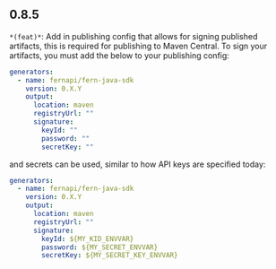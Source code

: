 ## 0.8.5
`*(feat)*`: Add in publishing config that allows for signing published artifacts, this is required for publishing to Maven
Central.
To sign your artifacts, you must add the below to your publishing config:
```yaml
generators:
  - name: fernapi/fern-java-sdk
    version: 0.X.Y
    output:
      location: maven
      registryUrl: ""
      signature:
        keyId: ""
        password: ""
        secretKey: ""
```
and secrets can be used, similar to how API keys are specified today:
```yaml
generators:
  - name: fernapi/fern-java-sdk
    version: 0.X.Y
    output:
      location: maven
      registryUrl: ""
      signature:
        keyId: ${MY_KID_ENVVAR}
        password: ${MY_SECRET_ENVVAR}
        secretKey: ${MY_SECRET_KEY_ENVVAR}
```


